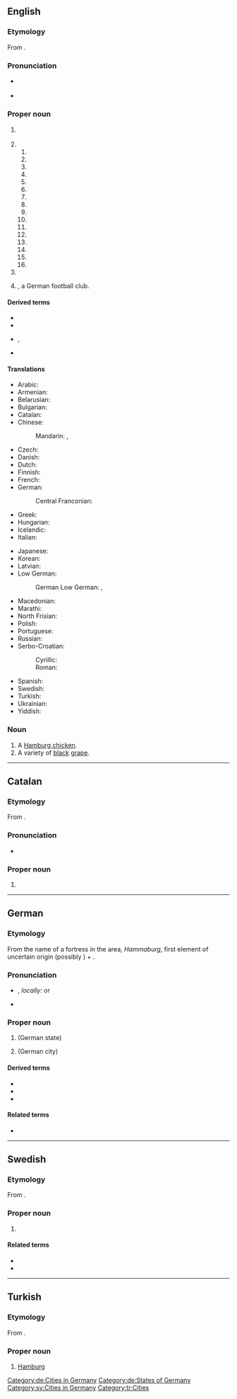 ==English==
{{wp|dab=Hamburg (disambiguation)|Hamburg}}

===Etymology===
From {{bor|en|de|Hamburg}}.

===Pronunciation===
* {{a|GenAm}} {{IPA|en|/ˈhæmbɝɡ/}}
* {{a|RP}} {{IPA|en|/ˈhæmbɜːɡ/}}

===Proper noun===
{{en-proper noun}}

# {{place|en|a=The second-largest|city|in and a state of|s/Germany}} {{c|en|States of Germany}}
# {{place|en|locale|c/US|;|named for the German city}}
## {{place|en|town|s/New York}}
## {{place|en|borough|s/Pennsylvania}}
## {{place|en|borough|s/New Jersey}}
## {{place|en|city|s/Arkansas|;|the county seat|of|county/Ashley County}}
## {{place|en|city|s/Iowa}}
## {{place|en|town|county/Marathon County|s/Wisconsin}}
## {{place|en|town|county/Vernon County|s/Wisconsin}}
## {{place|en|city|s/Minnesota}}
## {{place|en|village|s/Illinois}}
## {{place|en|unincorporated community|county/Clark County|s/Indiana}}
## {{place|en|unincorporated community|county/Franklin County|s/Indiana}}
## {{place|en|unincorporated community|s/Louisiana}}
## {{place|en|unincorporated community|county/Fairfield County|s/Ohio}}
## {{place|en|unincorporated community|county/Preble County|s/Ohio}}
## {{place|en|ghost town|s/Missouri}}
## {{place|en|ghost town|s/South Carolina}}
# {{place|en|town|p/Eastern Cape|c/South Africa|;|named for the German city}}
# {{w|Hamburger SV}}, a German football club.

====Derived terms====
{{der-top}}
* {{l|en|black Hamburg grape}}
* {{l|en|Hamburg edging}}
{{der-mid}}
* {{l|en|hamburger}}, {{l|en|burger}}
* {{l|en|Hamburg lake}}
{{der-bottom}}

====Translations====
{{trans-top|city and state of Germany}}
* Arabic: {{t|ar|هَامْبُورْغ|m|tr=hamburḡ}}
* Armenian: {{t|hy|Համբուրգ}}
* Belarusian: {{t|be|Га́мбург|m}}
* Bulgarian: {{t|bg|Ха́мбург|m}}
* Catalan: {{t|ca|Hamburg}}
* Chinese:
*: Mandarin: {{t+|cmn|漢堡|sc=Hani}}, {{t+|cmn|汉堡|tr=Hànbǎo|sc=Hani}}
* Czech: {{t+|cs|Hamburk|m}}
* Danish: {{t|da|Hamborg}}
* Dutch: {{t+|nl|Hamburg}}
* Finnish: {{t+|fi|Hampuri}}
* French: {{t+|fr|Hambourg|m}}
* German: {{t+|de|Hamburg|n}}
*: Central Franconian: {{t|gmw-cfr|Hamborsch}}
* Greek: {{t+|el|Αμβούργο}}
* Hungarian: {{t+|hu|Hamburg}}
* Icelandic: {{t|is|Hamborg|f}}
* Italian: {{t+|it|Amburgo|f}}
{{trans-mid}}
* Japanese: {{t|ja|ハンブルク|tr=Hanburuku}}
* Korean: {{t+|ko|^함부르크}}
* Latvian: {{t|lv|Hamburga|f}}
* Low German: {{t+|nds|Hamborg}}
*: German Low German: {{t+|nds-de|Hamborg}} {{q|Northern Germany}}, {{t+|nds-de|Hambuorg}} {{q|Münsterland}}
* Macedonian: {{t|mk|Хамбург|m|tr=Hámburg}}
* Marathi: {{t|mr|हॅम्बर्ग|n}}
* North Frisian: {{t|frr|Hamborig}} {{q|Föhr}}
* Polish: {{t+|pl|Hamburg|m}}
* Portuguese: {{t+|pt|Hamburgo}}
* Russian: {{t+|ru|Га́мбург|m}}
* Serbo-Croatian:
*: Cyrillic: {{t|sh|Хамбург|m|sc=Cyrl}}
*: Roman: {{t+|sh|Hamburg|m}}
* Spanish: {{t+|es|Hamburgo|m}}
* Swedish: {{t+|sv|Hamburg|n}}
* Turkish: {{t+|tr|Hamburg}}
* Ukrainian: {{t|uk|Га́мбург|m}}
* Yiddish: {{t|yi|האַמבורג}}
{{trans-bottom}}

===Noun===
{{en-noun}}

# A [[Hamburg chicken]].
# A variety of [[black]] [[grape]].

----

==Catalan==
===Etymology===
From {{der|ca|de|Hamburg}}.

===Pronunciation===
* {{ca-IPA}}

===Proper noun===
{{ca-proper noun|m}}

# {{l|en|Hamburg}}

----

==German==
{{wikipedia|lang=de}}

===Etymology===
From the name of a fortress in the area, ''Hammaburg'', first element of uncertain origin (possibly {{der|de|goh|Hamme||bend, angle}}) + {{m|goh|-burg||castle}}.

===Pronunciation===
* {{IPA|de|[ˈhambʊʁk]}}, ''locally:'' {{IPA|de|[ˈhambʊɪ̯ç]}} or {{IPA|de|[ˈhambɔːχ]}}
* {{audio|de|De-Hamburg.ogg|Audio}}

===Proper noun===
{{head|de|proper noun|g=n}}

# {{l|en|Hamburg}} (German state)
# {{l|en|Hamburg}} (German city)

====Derived terms====
* {{l|de|Hamburger}}
* {{l|de|Hamburger Schule|g=f}}
* {{l|de|hamburgisch}}

====Related terms====
* {{l|de|hamburgerisch}}

[[Category:de:Cities in Germany]]
[[Category:de:States of Germany]]

----

==Swedish==
{{wp|lang=sv}}

===Etymology===
From {{der|sv|de|Hamburg}}.

===Proper noun===
{{sv-proper noun|n}}

# {{l|en|Hamburg}}

====Related terms====
* {{l|sv|hamburgare}}
* {{l|sv|hamburgsk}}

[[Category:sv:Cities in Germany]]

----

==Turkish==
===Etymology===
From {{der|tr|de|Hamburg}}.

===Proper noun===
{{tr-proper noun}}

# [[#English|Hamburg]]

[[Category:tr:Cities]]